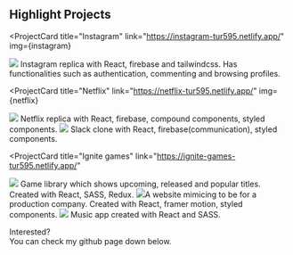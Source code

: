 
## Highlight Projects

<ProjectCard
  title="Instagram"
  link="https://instagram-tur595.netlify.app/"
  img={instagram}
>
  <img src={instagram} />
  Instagram replica with React, firebase and tailwindcss. Has functionalities such
  as authentication, commenting and browsing profiles.
</ProjectCard>

<ProjectCard
  title="Netflix"
  link="https://netflix-tur595.netlify.app/"
  img={netflix}
>
  <img src={netflix} />
  Netflix replica with React, firebase, compound components, styled components.
</ProjectCard>

<ProjectCard title="Slack" link="https://slack-clone-tur595.netlify.app/">
  <img src={slack} />
  Slack clone with React, firebase(communication), styled components.
</ProjectCard>

<ProjectCard
  title="Ignite games"
  link="https://ignite-games-tur595.netlify.app/"
>
  <img src={ignite} />
  Game library which shows upcoming, released and popular titles. Created with React,
  SASS, Redux.
</ProjectCard>

<ProjectCard title="Capture" link="https://capture-website.netlify.app/">
  <img src={capture} />A website mimicing to be for a production company.
  Created with React, framer motion, styled components.
</ProjectCard>

<ProjectCard title="Waves Music" link="https://waves-music-tur595.netlify.app/">
  <img src={waves} />
  Music app created with React and SASS.
</ProjectCard>

Interested?<br/>You can check my github page down below.
